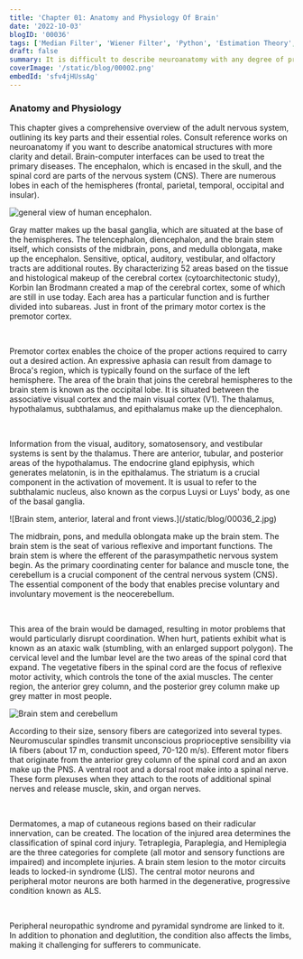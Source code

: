 ```yaml
---
title: 'Chapter 01: Anatomy and Physiology Of Brain'
date: '2022-10-03'
blogID: '00036'
tags: ['Median Filter', 'Wiener Filter', 'Python', 'Estimation Theory', 'Image Processing']
draft: false
summary: It is difficult to describe neuroanatomy with any degree of precision in just a few pages. This chapter’s authors hope that readers who are not already familiarized with anatomy will have understood the general structure of the nervous system and will have acquired its most important terms, thereby making it possible to understand the following chapters. The description provided here is partial by design, and has therefore left out important structures (such as the ventricular system), with an important role in pathology, but which have been deemed to fall outside the scope of this book. This being said, it is important for readers interested in a specific structure of the nervous system to consult reference works in neuroanatomy. Indeed, knowledge of neuroanatomy is necessary in order to understand how Brain–Computer Interfaces work, and sharing common neuroanatomical knowledge is important for the fruitful collaboration of actors from different fields.
coverImage: '/static/blog/00002.png'
embedId: 'sfv4jHUssAg'
---
```


<TOCInline toc={props.toc} exclude="Overview" toHeading={3} />

### Anatomy and Physiology

This chapter gives a comprehensive overview of the adult nervous system, outlining its key parts and their essential roles. Consult reference works on neuroanatomy if you want to describe anatomical structures with more clarity and detail. Brain-computer interfaces can be used to treat the primary diseases. The encephalon, which is encased in the skull, and the spinal cord are parts of the nervous system (CNS). There are numerous lobes in each of the hemispheres (frontal, parietal, temporal, occipital and insular).

<div className="m-auto py-2">

![general view of human encephalon.](/static/blog/00036_1.png)

</div>

Gray matter makes up the basal ganglia, which are situated at the base of the hemispheres. The telencephalon,
diencephalon, and the brain stem itself, which consists of the midbrain, pons, and medulla oblongata,
make up the encephalon. Sensitive, optical, auditory, vestibular, and olfactory tracts are additional
routes. By characterizing 52 areas based on the tissue and histological makeup of the cerebral cortex
(cytoarchitectonic study), Korbin Ian Brodmann created a map of the cerebral cortex, some of which are
still in use today. Each area has a particular function and is further divided into subareas. Just in
front of the primary motor cortex is the premotor cortex.

<br />

Premotor cortex enables the choice of the proper actions required to carry out a desired action. An expressive
aphasia can result from damage to Broca's region, which is typically found on the surface of the left
hemisphere. The area of the brain that joins the cerebral hemispheres to the brain stem is known as the
occipital lobe. It is situated between the associative visual cortex and the main visual cortex (V1).
The thalamus, hypothalamus, subthalamus, and epithalamus make up the diencephalon.

<br />

Information from the visual, auditory, somatosensory, and vestibular systems is sent by the thalamus.
There are anterior, tubular, and posterior areas of the hypothalamus. The endocrine gland epiphysis,
which generates melatonin, is in the epithalamus. The striatum is a crucial component in the activation
of movement. It is usual to refer to the subthalamic nucleus, also known as the corpus Luysi or Luys'
body, as one of the basal ganglia.

<div className="m-auto py-2">
  ![Brain stem, anterior, lateral and front views.](/static/blog/00036_2.jpg)
</div>

The midbrain, pons, and medulla oblongata make up the brain stem. The brain stem is the seat of various
reflexive and important functions. The brain stem is where the efferent of the parasympathetic nervous
system begin. As the primary coordinating center for balance and muscle tone, the cerebellum is a crucial
component of the central nervous system (CNS). The essential component of the body that enables precise
voluntary and involuntary movement is the neocerebellum.

<br />

This area of the brain would be damaged, resulting in motor problems that would particularly disrupt
coordination. When hurt, patients exhibit what is known as an ataxic walk (stumbling, with an enlarged
support polygon). The cervical level and the lumbar level are the two areas of the spinal cord that expand.
The vegetative fibers in the spinal cord are the focus of reflexive motor activity, which controls the
tone of the axial muscles. The center region, the anterior grey column, and the posterior grey column
make up grey matter in most people.

<div className="m-auto w-full sm:w-2/5">

![Brain stem and cerebellum](/static/blog/00036_3.png)

</div>

According to their size, sensory fibers are categorized into several types. Neuromuscular spindles transmit
unconscious proprioceptive sensibility via IA fibers (about 17 m, conduction speed, 70-120 m/s). Efferent
motor fibers that originate from the anterior grey column of the spinal cord and an axon make up the
PNS. A ventral root and a dorsal root make into a spinal nerve. These form plexuses when they attach
to the roots of additional spinal nerves and release muscle, skin, and organ nerves.

<br />

Dermatomes, a map of cutaneous regions based on their radicular innervation, can be created. The location
of the injured area determines the classification of spinal cord injury. Tetraplegia, Paraplegia, and
Hemiplegia are the three categories for complete (all motor and sensory functions are impaired) and incomplete
injuries. A brain stem lesion to the motor circuits leads to locked-in syndrome (LIS). The central motor
neurons and peripheral motor neurons are both harmed in the degenerative, progressive condition known
as ALS.

<br />

Peripheral neuropathic syndrome and pyramidal syndrome are linked to it. In addition to phonation and
deglutition, the condition also affects the limbs, making it challenging for sufferers to communicate.
